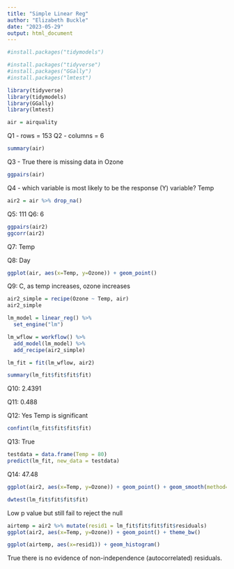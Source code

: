 ---
title: "Simple Linear Reg"
author: "Elizabeth Buckle"
date: "2023-05-29"
output: html_document
---

```{r}
#install.packages("tidymodels")
```

```{r}
#install.packages("tidyverse")
#install.packages("GGally")
#install.packages("lmtest")
```

```{r}
library(tidyverse)
library(tidymodels)
library(GGally)
library(lmtest)
```

```{r}
air = airquality
```

Q1 - rows = 153
Q2 - columns = 6

```{r}
summary(air)
```
Q3 - True there is missing data in Ozone

```{r}
ggpairs(air)
```


Q4 - which variable is most likely to be the response (Y) variable?
Temp

```{r}
air2 = air %>% drop_na()
```

Q5: 111
Q6: 6

```{r}
ggpairs(air2)
ggcorr(air2)
```
Q7: Temp

Q8: Day

```{r}
ggplot(air, aes(x=Temp, y=Ozone)) + geom_point()
```


Q9: C, as temp increases, ozone increases

```{r}
air2_simple = recipe(Ozone ~ Temp, air)
air2_simple
```

```{r}
lm_model = linear_reg() %>%
  set_engine("lm")
```

```{r}
lm_wflow = workflow() %>%
  add_model(lm_model) %>%
  add_recipe(air2_simple)
```

```{r}
lm_fit = fit(lm_wflow, air2)
```


```{r}
summary(lm_fit$fit$fit$fit)
```
Q10: 2.4391

Q11: 0.488

Q12: Yes Temp is significant

```{r}
confint(lm_fit$fit$fit$fit)
```

Q13: True

```{r}
testdata = data.frame(Temp = 80)
predict(lm_fit, new_data = testdata)
```

Q14: 47.48

```{r}
ggplot(air2, aes(x=Temp, y=Ozone)) + geom_point() + geom_smooth(method="lm")
```
```{r}
dwtest(lm_fit$fit$fit$fit)
```
Low p value but still fail to reject the null

```{r}
airtemp = air2 %>% mutate(resid1 = lm_fit$fit$fit$fit$residuals)
ggplot(air2, aes(x=Temp, y=Ozone)) + geom_point() + theme_bw()
```
```{r}
ggplot(airtemp, aes(x=resid1)) + geom_histogram()
```

True there is no evidence of non-independence (autocorrelated) residuals.